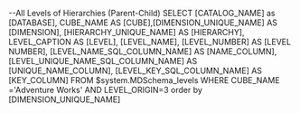 --All Levels of Hierarchies (Parent-Child)
SELECT [CATALOG_NAME] as [DATABASE],
    CUBE_NAME AS [CUBE],[DIMENSION_UNIQUE_NAME] AS [DIMENSION],
    [HIERARCHY_UNIQUE_NAME] AS [HIERARCHY],
    LEVEL_CAPTION AS [LEVEL],
    [LEVEL_NAME],
    [LEVEL_NUMBER] AS [LEVEL NUMBER],
    [LEVEL_NAME_SQL_COLUMN_NAME] AS [NAME_COLUMN],
    [LEVEL_UNIQUE_NAME_SQL_COLUMN_NAME] AS [UNIQUE_NAME_COLUMN],
    [LEVEL_KEY_SQL_COLUMN_NAME] AS [KEY_COLUMN]
 FROM $system.MDSchema_levels
 WHERE CUBE_NAME  ='Adventure Works'
 AND LEVEL_ORIGIN=3
 order by [DIMENSION_UNIQUE_NAME]